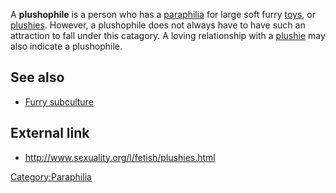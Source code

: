A '''plushophile''' is a person who has a [[paraphilia]] for large soft furry [[toy]]s, or [[plushie|plushies]]. However, a plushophile does not always have to have such an attraction to fall under this catagory. A loving relationship with a [[plushie]] may also indicate a plushophile.

==See also==
* [[Furry subculture]]

== External link ==
* http://www.sexuality.org/l/fetish/plushies.html

{{msg:stub}}

[[Category:Paraphilia]]
